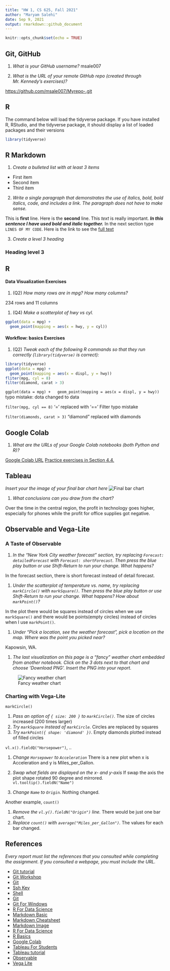 ---
title: "HW 1, CS 625, Fall 2021"
author: "Maryam Salehi"
date: Sep 9, 2021
output: rmarkdown::github_document
---

```{r setup, include=FALSE}
knitr::opts_chunk$set(echo = TRUE)
```

## Git, GitHub

1. *What is your GitHub username?*
msale007 

2. *What is the URL of your remote GitHub repo (created through Mr. Kennedy's exercises)?*

<https://github.com/msale007/Myrepo-.git>



## R

The command below will load the tidyverse package.  If you have installed R, RStudio, and the tidyverse package, it should display a list of loaded packages and their versions
```{r}
library(tidyverse)
```

## R Markdown 

1. *Create a bulleted list with at least 3 items*

* First item
* Second item
* Third item


2. *Write a single paragraph that demonstrates the use of italics, bold, bold italics, code, and includes a link. The paragraph does not have to make sense.*

This is **first** line. Here is the **second** line. This *text* is really important. ***In this sentence I have used bold and italic together.*** In the next section type `LINES OF MY CODE`. Here is the link to see the [full text](https://fulltext.com)

3. *Create a level 3 heading*

### Heading level 3


## R 

#### Data Visualization Exercises

1. (Q2) *How many rows are in mpg? How many columns?*

234 rows and 11 columns

1. (Q4) *Make a scatterplot of hwy vs cyl.*

```{r}
ggplot(data = mpg) + 
  geom_point(mapping = aes(x = hwy, y = cyl))
```



#### Workflow: basics Exercises

1. (Q2) *Tweak each of the following R commands so that they run correctly (`library(tidyverse)` is correct):*

```r
library(tidyverse)
ggplot(dota = mpg) + 
  geom_point(mapping = aes(x = displ, y = hwy))
fliter(mpg, cyl = 8)
filter(diamond, carat > 3)
```
`ggplot(data = mpg) +
  geom_point(mapping = aes(x = displ, y = hwy))`
typo mistake: dota changed to data

`filter(mpg, cyl == 8)`
'=' replaced with '=='
Filter typo mistake

`filter(diamonds, carat > 3)`
"diamond" replaced with diamonds

## Google Colab

1. *What are the URLs of your Google Colab notebooks (both Python and R)?*

[Google Colab URL](https://colab.research.google.com/drive/1KLX6zVpzqbDN66Ota8Z-KKF6S5siaYyS?usp=sharing)
[ Practice exercises in Section 4.4.](https://colab.research.google.com/drive/1N2WSA3CBQyQ3OCTN7R84PRzedPSAl8im)

## Tableau

*Insert your the image of your final bar chart here*
![Final bar chart](C:/ODU/Fall2021/DataVisualisation/HWs/HW1/Sales-in-the-Central.jpg)

1. *What conclusions can you draw from the chart?*

Over the time in the central region, the profit in technology goes higher, especially for phones while the profit for office supplies got negative.

## Observable and Vega-Lite
 
### A Taste of Observable

1. *In the "New York City weather forecast" section, try replacing `Forecast: detailedForecast` with `Forecast: shortForecast`. Then press the blue play button  or use Shift-Return to run your change. What happens?*

In the forecast section, there is short forecast instead of detail forecast.

1. *Under the scatterplot of temperature vs. name, try replacing `markCircle()` with `markSquare()`. Then press the blue play button  or use Shift-Return to run your change. What happens? How about `markPoint()`?*

In the plot there would be squares instead of circles when we use `markSquare()` and there would be points(empty circles) instead of circles when I use `markPoint()`.

1. *Under "Pick a location, see the weather forecast", pick a location on the map.  Where was the point you picked near?*

Kapowsin, WA.

1. *The last visualization on this page is a "fancy" weather chart embedded from another notebook.  Click on the 3 dots next to that chart and choose 'Download PNG'.  Insert the PNG into your report.*

![Fancy weather chart](C:/ODU/Fall2021/DataVisualisation/HWs/HW1/HW1-Observable.png)

### Charting with Vega-Lite

`markCircle()`

1. *Pass an option of `{ size: 200 }` to `markCircle()`.*
The size of circles increased (200 times larger)
1. *Try `markSquare` instead of `markCircle`.*
Circles are replaced by squares 
1. *Try `markPoint({ shape: 'diamond' })`.*
Empty diamonds plotted instead of filled circles

`vl.x().fieldQ("Horsepower")`, ..

1. *Change `Horsepower` to `Acceleration`*
There is a new plot when x is Acceleration and y is Miles_per_Gallon.  
1. *Swap what fields are displayed on the x- and y-axis*
If swap the axis the plot shape rotated 90 degree and mirrored.
`vl.tooltip().fieldN("Name")`

1. *Change `Name` to `Origin`.*
Nothing changed.

Another example, `count()`

1. *Remove the `vl.y().fieldN("Origin")` line.*
There would be just one bar chart.
1. *Replace `count()` with `average("Miles_per_Gallon")`.*
The values for each bar changed.

## References

*Every report must list the references that you consulted while completing the assignment. If you consulted a webpage, you must include the URL.*

* [Git tutorial](https://www.atlassian.com/git/tutorials/git-bash)
* [Git Workshop](https://git.cs.odu.edu/tkennedy/git-workshop/-/wikis/Git-Workshop)
* [Git](https://happygitwithr.com/hello-git.html)
* [Ssh Key](https://happygitwithr.com/ssh-keys.html)
* [Shell](https://happygitwithr.com/shell.html#shell)
* [Git](https://r-pkgs.org/git.html#git-init)
* [Git For Windows](https://www.youtube.com/watch?v=F_fPEMnr1OQ)
* [R For Data Science](https://r4ds.had.co.nz/data-visualisation.html)
* [Markdown Basic](https://www.markdownguide.org/basic-syntax)
* [Markdown Cheatsheet](https://rmarkdown.rstudio.com/lesson-1.html)
* [Markdown Image](https://www.earthdatascience.org/courses/earth-analytics/document-your-science/add-images-to-rmarkdown-report/)
* [R For Data Science](https://r4ds.had.co.nz/data-visualisation.html#first-steps)
* [R Basics](https://r4ds.had.co.nz/workflow-basics.html#practice)
* [Google Colab](https://colab.research.google.com/drive/1yN0mKVc_Ssl8rQ74ShPnaMCnNhFc2__h)
* [Tableau For Students](https://www.tableau.com/academic/students)
* [Tableau tutorial](https://www.tableau.com/learn/tutorials/on-demand/getting-started)
* [Observable](https://observablehq.com/@observablehq/a-taste-of-observable)
* [Vega Lite](https://observablehq.com/@observablehq/vega-lite)



